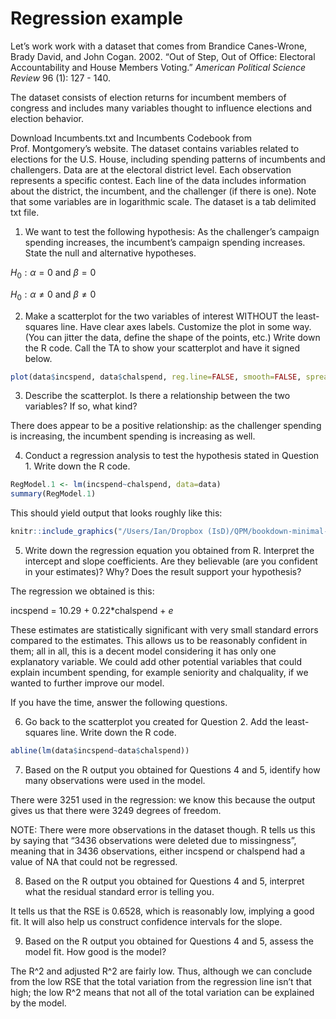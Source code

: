 # Regression example

Let's work work with a dataset that comes from Brandice Canes-Wrone, Brady David, and John Cogan. 2002. “Out of Step, Out of Office: Electoral Accountability and House Members Voting.” *American Political Science Review* 96 (1): 127 - 140. 



The dataset consists of election returns for incumbent members of congress and includes many variables thought to influence elections and election behavior. 


Download Incumbents.txt and Incumbents Codebook from Prof. Montgomery’s website. The dataset contains variables related to elections for the U.S. House, including spending patterns of incumbents and challengers. Data are at the electoral district level. Each observation represents a specific contest. Each line of the data includes information about the district, the incumbent, and the challenger (if there is one). Note that some variables are in logarithmic scale. The dataset is a tab delimited txt file.

1. We want to test the following hypothesis: As the challenger’s campaign spending increases, the incumbent’s
campaign spending increases. State the null and alternative hypotheses.

$H_0: \alpha=0$ and $\beta=0$\

$H_0: \alpha\neq0$ and $\beta \neq 0$

2. Make a scatterplot for the two variables of interest WITHOUT the least-squares line. Have clear axes
labels. Customize the plot in some way. (You can jitter the data, define the shape of the points, etc.)
Write down the R code. Call the TA to show your scatterplot and have it signed below.

```r
plot(data$incspend, data$chalspend, reg.line=FALSE, smooth=FALSE, spread=FALSE, boxplots=FALSE, span=0.5, xlab="Challenger spending (log)", ylab="Incumbent spending (log)", pch=c(20), main="Incumbent vs. Challenger spending")
```

3. Describe the scatterplot. Is there a relationship between the two variables? If so, what kind?

There does appear to be a positive relationship: as the challenger spending is increasing, the incumbent spending is increasing as well.

4. Conduct a regression analysis to test the hypothesis stated in Question 1. Write down the R code.

```r
RegModel.1 <- lm(incspend~chalspend, data=data)
summary(RegModel.1)
```

This should yield output that looks roughly like this:

```r
knitr::include_graphics("/Users/Ian/Dropbox (IsD)/QPM/bookdown-minimal-master/bookdown-minimal-master/_bookdown_files/Lab_Files/33.png")
``` 

5. Write down the regression equation you obtained from R. Interpret the intercept and slope coefficients.
Are they believable (are you confident in your estimates)? Why? Does the result support your hypothesis?

The regression we obtained is this: 

incspend = 10.29 + 0.22*chalspend + $e$

These estimates are statistically significant with very small standard errors compared to the estimates. This allows us to be reasonably confident in them; all in all, this is a decent model considering it has only one explanatory variable. We could add other potential variables that could explain incumbent spending, for example seniority and chalquality, if we wanted to further improve our model. 

If you have the time, answer the following questions.

6. Go back to the scatterplot you created for Question 2. Add the least-squares line. Write down the R code.

```r
abline(lm(data$incspend~data$chalspend))
```

7. Based on the R output you obtained for Questions 4 and 5, identify how many observations were used in the model.

There were 3251 used in the regression: we know this because the output gives us that there were 3249 degrees of freedom. 

NOTE: There were more observations in the dataset though. R tells us this by saying that "3436 observations were deleted due to missingness", meaning that in 3436 observations, either incspend or chalspend had a value of NA that could not be regressed. 

8. Based on the R output you obtained for Questions 4 and 5, interpret what the residual standard error is telling you.

It tells us that the RSE is 0.6528, which is reasonably low, implying a good fit. It will also help us construct confidence intervals for the slope. 

9. Based on the R output you obtained for Questions 4 and 5, assess the model fit. How good is the model?

The R^2 and adjusted R^2 are fairly low. Thus, although we can conclude from the low RSE that the total variation from the regression line isn't that high; the low R^2 means that not all of the total variation can be explained by the model. 